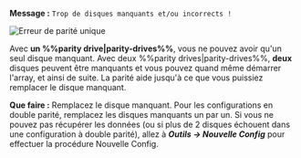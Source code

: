 **Message :**
`Trop de disques manquants et/ou incorrects !`

![Erreur de parité unique](/img/Toomanywrong.png)

Avec **un %%parity drive|parity-drives%%**, vous ne pouvez avoir qu'un seul disque manquant. Avec deux %%parity drives|parity-drives%%, **deux** disques peuvent être manquants et vous pouvez quand même démarrer l'array, et ainsi de suite. La parité aide jusqu'à ce que vous puissiez remplacer le disque manquant.

**Que faire :**
Remplacez le disque manquant. Pour les configurations en double parité, remplacez les disques manquants un par un.
Si vous ne pouvez pas récupérer les données (ou si plus de 2 disques échouent dans une configuration à double parité), allez à ***Outils → Nouvelle Config*** pour effectuer la procédure Nouvelle Config.

